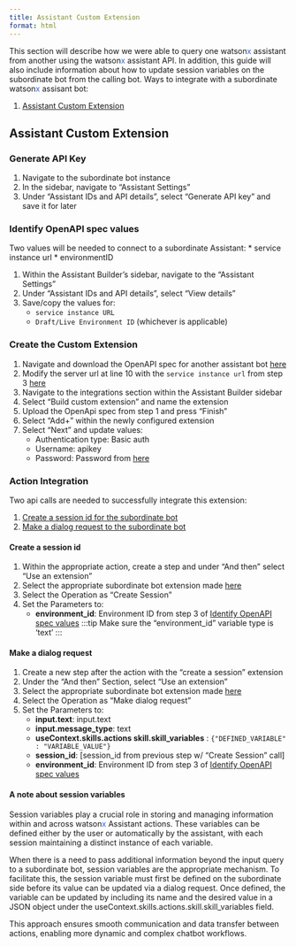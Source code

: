```yaml
---
title: Assistant Custom Extension
format: html
---
```


This section will describe how we were able to query one watson<span style="color:#2c62f5;">x</span> assistant from another using the watson<span style="color:#2c62f5;">x</span> assistant API. In addition, this guide will also include information about how to update session variables on the subordinate bot from the calling bot.
Ways to integrate with a subordinate watson<span style="color:#2c62f5;">x</span> assisant bot:

1. [Assistant Custom Extension](#assistant-custom-extension)

## Assistant Custom Extension
<div style={{ borderBottom: '1px solid #000', marginTop: '20px', marginBottom: '20px' }}></div>

### Generate API Key
1. Navigate to the subordinate bot instance
2. In the sidebar, navigate to "Assistant Settings"
3. Under "Assistant IDs and API details", select "Generate API key" and save it for later 

### Identify OpenAPI spec values
Two values will be needed to connect to a subordinate Assistant:
* service instance url
* environmentID

1. Within the Assistant Builder's sidebar, navigate to the "Assistant Settings"
2. Under "Assistant IDs and API details", select "View details"
3. Save/copy the values for:
    * ```service instance URL```
    * ```Draft/Live Environment ID``` (whichever is applicable)

### Create the Custom Extension
1. Navigate and download the OpenAPI spec for another assistant bot [here](https://github.ibm.com/ibm-client-engineering/solution-watson<span style="color:#2c62f5;">x</span>-orchestrate/tree/main/assets/openAPI_specs/otherBot)
2. Modify the server url at line 10 with the ```service instance url``` from step 3 [here](#identify-openapi-spec-values)
3. Navigate to the integrations section within the Assistant Builder sidebar
4. Select "Build custom extension" and name the extension
5. Upload the OpenApi spec from step 1 and press "Finish"
6. Select "Add+" within the newly configured extension
7. Select "Next" and update values:
    * Authentication type: Basic auth
    * Username: apikey
    * Password: Password from [here](#create-an-ibm-cloud-api-key)


### Action Integration
Two api calls are needed to successfully integrate this extension:

1. [Create a session id for the subordinate bot](#create-a-session-id)
2. [Make a dialog request to the subordinate bot](#make-a-dialog-request)

#### **Create a session id**
1. Within the appropriate action, create a step and under "And then" select "Use an extension"
2. Select the appropriate subordinate bot extension made [here](#assistant-custom-extension)
3. Select the Operation as "Create Session"
4. Set the Parameters to:
    * **environment_id**: Environment ID from step 3 of [Identify OpenAPI spec values](#identify-openapi-spec-values)
    :::tip
    Make sure the "environment_id" variable type is 'text'
    :::

#### **Make a dialog request**
1. Create a new step after the action with the "create a session" extension  
2. Under the "And then" Section, select "Use an extension"
2. Select the appropriate subordinate bot extension made [here](#assistant-custom-extension)
3. Select the Operation as "Make dialog request"
4. Set the Parameters to:
    * **input.text**: input.text
    * **input.message_type**: text
    * **useContext.skills.actions skill.skill_variables** : ```{"DEFINED_VARIABLE" : "VARIABLE_VALUE"}```
    * **session_id**: [session_id from previous step w/ "Create Session" call]
    * **environment_id**: Environment ID from step 3 of [Identify OpenAPI spec values](#identify-openapi-spec-values)

::: {.callout-note}
#### **A note about session variables**
Session variables play a crucial role in storing and managing information within and across watson<span style="color:#2c62f5;">x</span> Assistant actions. These variables can be defined either by the user or automatically by the assistant, with each session maintaining a distinct instance of each variable.

When there is a need to pass additional information beyond the input query to a subordinate bot, session variables are the appropriate mechanism. To facilitate this, the session variable must first be defined on the subordinate side before its value can be updated via a dialog request. Once defined, the variable can be updated by including its name and the desired value in a JSON object under the useContext.skills.actions.skill.skill_variables field.

This approach ensures smooth communication and data transfer between actions, enabling more dynamic and complex chatbot workflows.
:::
